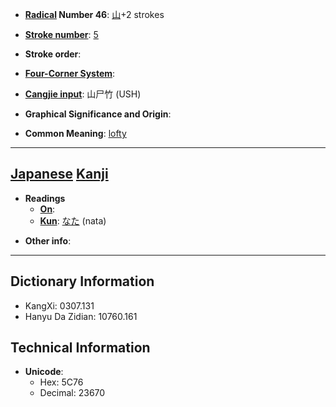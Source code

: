* '''[[Wiktionary:Chinese radical index| Radical]] Number 46''': [[Wiktionary:Chinese radical index 山|山]]+2 strokes

* '''[[Wiktionary:Chinese total strokes index|Stroke number]]''': [[Wiktionary:Chinese total strokes index 5|5]]

* '''Stroke order''': 

* '''[[Wiktionary:Chinese four corner index|Four-Corner System]]''': 

* '''[[Wiktionary:Chinese Cangjie index|Cangjie input]]''': 山尸竹 (USH)

* '''Graphical Significance and Origin''': 

* '''Common Meaning''': [[lofty]]

----

== [[Japanese]] [[Kanji]] ==

* '''Readings'''
** '''[[On]]''': 
** '''[[Kun]]''': [[なた]] (nata)

* '''Other info''':  

----

== Dictionary Information ==

* KangXi: 0307.131
* Hanyu Da Zidian: 10760.161

== Technical Information ==

* '''Unicode''':
** Hex: 5C76
** Decimal: 23670